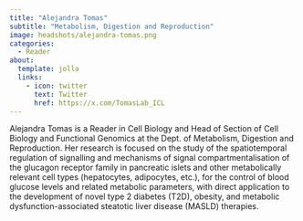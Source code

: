 ```yaml
---
title: "Alejandra Tomas"
subtitle: "Metabolism, Digestion and Reproduction"
image: headshots/alejandra-tomas.png
categories:
  - Reader
about:
  template: jolla
  links:
    - icon: twitter
      text: Twitter
      href: https://x.com/TomasLab_ICL
---
```


Alejandra Tomas is a Reader in Cell Biology and Head of Section of Cell Biology and Functional Genomics at the Dept. of Metabolism, Digestion and Reproduction. Her research is focused on the study of the spatiotemporal regulation of signalling and mechanisms of signal compartmentalisation of the glucagon receptor family in pancreatic islets and other metabolically relevant cell types (hepatocytes, adipocytes, etc.), for the control of blood glucose levels and related metabolic parameters, with direct application to the development of novel type 2 diabetes (T2D), obesity, and metabolic dysfunction-associated steatotic liver disease (MASLD) therapies. 
